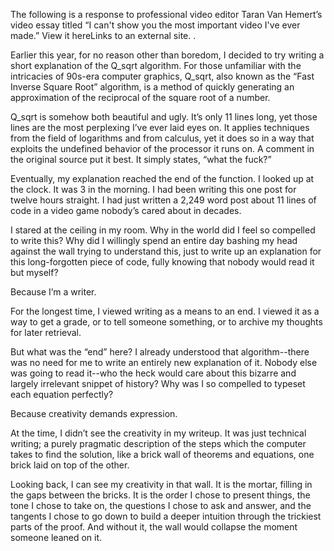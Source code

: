 The following is a response to professional video editor Taran Van Hemert’s video essay titled “I can't show you the most important video I've ever made.” View it
hereLinks to an external site.
.

Earlier this year, for no reason other than boredom, I decided to try writing a short explanation of the Q_sqrt algorithm. For those unfamiliar with the intricacies of 90s-era computer graphics, Q_sqrt, also known as the “Fast Inverse Square Root” algorithm, is a method of quickly generating an approximation of the reciprocal of the square root of a number.

Q_sqrt is somehow both beautiful and ugly. It’s only 11 lines long, yet those lines are the most perplexing I’ve ever laid eyes on. It applies techniques from the field of logarithms and from calculus, yet it does so in a way that exploits the undefined behavior of the processor it runs on. A comment in the original source put it best. It simply states, “what the fuck?”

Eventually, my explanation reached the end of the function. I looked up at the clock. It was 3 in the morning. I had been writing this one post for twelve hours straight. I had just written a 2,249 word post about 11 lines of code in a video game nobody’s cared about in decades.

I stared at the ceiling in my room. Why in the world did I feel so compelled to write this? Why did I willingly spend an entire day bashing my head against the wall trying to understand this, just to write up an explanation for this long-forgotten piece of code, fully knowing that nobody would read it but myself?

Because I’m a writer.

For the longest time, I viewed writing as a means to an end. I viewed it as a way to get a grade, or to tell someone something, or to archive my thoughts for later retrieval.

But what was the “end” here? I already understood that algorithm--there was no need for me to write an entirely new explanation of it. Nobody else was going to read it--who the heck would care about this bizarre and largely irrelevant snippet of history? Why was I so compelled to typeset each equation perfectly?

Because creativity demands expression.

At the time, I didn’t see the creativity in my writeup. It was just technical writing; a purely pragmatic description of the steps which the computer takes to find the solution, like a brick wall of theorems and equations, one brick laid on top of the other.

Looking back, I can see my creativity in that wall. It is the mortar, filling in the gaps between the bricks. It is the order I chose to present things, the tone I chose to take on, the questions I chose to ask and answer, and the tangents I chose to go down to build a deeper intuition through the trickiest parts of the proof. And without it, the wall would collapse the moment someone leaned on it.
